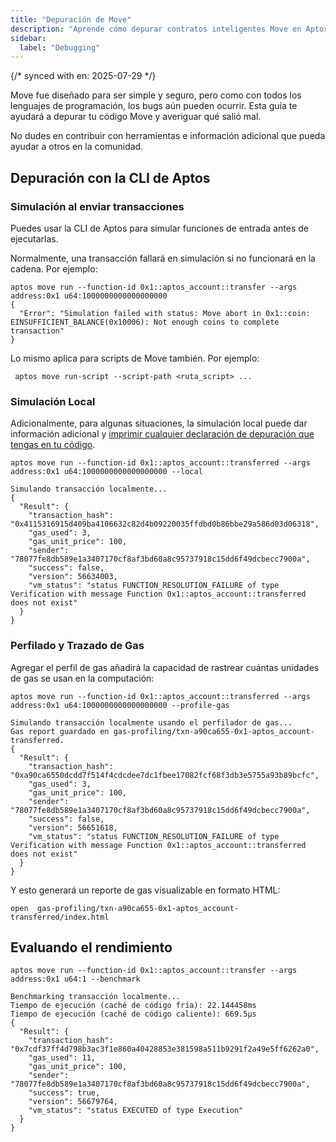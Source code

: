```yaml
---
title: "Depuración de Move"
description: "Aprende cómo depurar contratos inteligentes Move en Aptos con herramientas y técnicas de debugging."
sidebar:
  label: "Debugging"
---
```


{/* synced with en: 2025-07-29 */}

Move fue diseñado para ser simple y seguro, pero como con todos los lenguajes de programación,
los bugs aún pueden ocurrir. Esta guía te ayudará a depurar tu código Move y averiguar
qué salió mal.

No dudes en contribuir con herramientas e información adicional que pueda
ayudar a otros en la comunidad.

## Depuración con la CLI de Aptos

### Simulación al enviar transacciones

Puedes usar la CLI de Aptos para simular funciones de entrada antes de ejecutarlas.

Normalmente, una transacción fallará en simulación si no funcionará en la cadena. Por ejemplo:

```shellscript name="Terminal"
aptos move run --function-id 0x1::aptos_account::transfer --args address:0x1 u64:1000000000000000000
{
  "Error": "Simulation failed with status: Move abort in 0x1::coin: EINSUFFICIENT_BALANCE(0x10006): Not enough coins to complete transaction"
}
```

Lo mismo aplica para scripts de Move también. Por ejemplo:

```shellscript name="Terminal"
 aptos move run-script --script-path <ruta_script> ...
```

### Simulación Local

Adicionalmente, para algunas situaciones, la simulación local puede dar información adicional y
[imprimir cualquier declaración de depuración que tengas en tu código](https://aptos.dev/en/build/cli/working-with-move-contracts#printing-debugging-information).

```shellscript name="Terminal"
aptos move run --function-id 0x1::aptos_account::transferred --args address:0x1 u64:1000000000000000000 --local

Simulando transacción localmente...
{
  "Result": {
    "transaction_hash": "0x4115316915d409ba4106632c82d4b09220035ffdbd0b86bbe29a586d03d06318",
    "gas_used": 3,
    "gas_unit_price": 100,
    "sender": "78077fe8db589e1a3407170cf8af3bd60a8c95737918c15dd6f49dcbecc7900a",
    "success": false,
    "version": 56634003,
    "vm_status": "status FUNCTION_RESOLUTION_FAILURE of type Verification with message Function 0x1::aptos_account::transferred does not exist"
  }
}
```

### Perfilado y Trazado de Gas

Agregar el perfil de gas añadirá la capacidad de rastrear cuántas unidades de gas se
usan en la computación:

```shellscript name="Terminal"
aptos move run --function-id 0x1::aptos_account::transferred --args address:0x1 u64:1000000000000000000 --profile-gas

Simulando transacción localmente usando el perfilador de gas...
Gas report guardado en gas-profiling/txn-a90ca655-0x1-aptos_account-transferred.
{
  "Result": {
    "transaction_hash": "0xa90ca6550dcdd7f514f4cdcdee7dc1fbee17082fcf68f3db3e5755a93b89bcfc",
    "gas_used": 3,
    "gas_unit_price": 100,
    "sender": "78077fe8db589e1a3407170cf8af3bd60a8c95737918c15dd6f49dcbecc7900a",
    "success": false,
    "version": 56651618,
    "vm_status": "status FUNCTION_RESOLUTION_FAILURE of type Verification with message Function 0x1::aptos_account::transferred does not exist"
  }
}
```

Y esto generará un reporte de gas visualizable en formato HTML:

```shellscript name="Terminal"
open  gas-profiling/txn-a90ca655-0x1-aptos_account-transferred/index.html
```

## Evaluando el rendimiento

```shellscript name="Terminal"
aptos move run --function-id 0x1::aptos_account::transfer --args address:0x1 u64:1 --benchmark

Benchmarking transacción localmente...
Tiempo de ejecución (caché de código fría): 22.144458ms
Tiempo de ejecución (caché de código caliente): 669.5µs
{
  "Result": {
    "transaction_hash": "0x7cdf37ff4d798b3ac3f1e860a40428853e381598a511b9291f2a49e5ff6262a0",
    "gas_used": 11,
    "gas_unit_price": 100,
    "sender": "78077fe8db589e1a3407170cf8af3bd60a8c95737918c15dd6f49dcbecc7900a",
    "success": true,
    "version": 56679764,
    "vm_status": "status EXECUTED of type Execution"
  }
}
```
